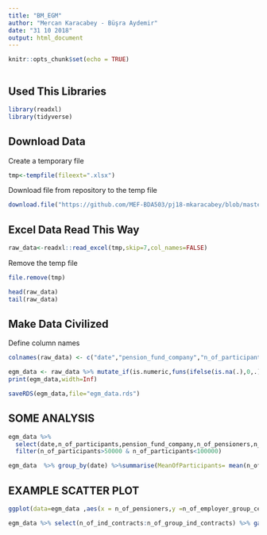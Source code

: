 ```yaml
---
title: "BM_EGM"
author: "Mercan Karacabey - Büşra Aydemir"
date: "31 10 2018"
output: html_document
---
```


```r
knitr::opts_chunk$set(echo = TRUE)
```

```r
```
## Used This Libraries
```r
library(readxl)
library(tidyverse)
```


## Download Data
Create a temporary file

```r
tmp<-tempfile(fileext=".xlsx")
```


Download file from repository to the temp file

```r
download.file("https://github.com/MEF-BDA503/pj18-mkaracabey/blob/master/EGM_Analysis/egm_example_data.xlsx?raw=true",mode = 'wb',destfile=tmp)
```

## Excel Data Read This Way

```r
raw_data<-readxl::read_excel(tmp,skip=7,col_names=FALSE)
```

Remove the temp file
```r
file.remove(tmp)
```

```r
head(raw_data)
tail(raw_data)
```

## Make Data Civilized
Define column names
```r
colnames(raw_data) <- c("date","pension_fund_company","n_of_participants",	"fund_size_participants",	"gov_contribution",	"contribution",	"n_of_pensioners",	"n_of_ind_contracts",	"n_of_group_ind_contracts",	"n_of_employer_group_certificates",	"n_total","size_of_ind_contracts",	"size_of_group_ind_contracts",	"size_of_employer_group_certificates"	,"size_total")
```

```r
egm_data <- raw_data %>% mutate_if(is.numeric,funs(ifelse(is.na(.),0,.))) 
print(egm_data,width=Inf)
```

```r
saveRDS(egm_data,file="egm_data.rds")
```

## SOME ANALYSIS
```r
egm_data %>% 
  select(date,n_of_participants,pension_fund_company,n_of_pensioners,n_of_ind_contracts) %>% arrange(n_of_pensioners) %>% 
  filter(n_of_participants>50000 & n_of_participants<100000)
```


```r
egm_data  %>% group_by(date) %>%summarise(MeanOfParticipants= mean(n_of_participants))
```

## EXAMPLE SCATTER PLOT
```r
ggplot(data=egm_data ,aes(x = n_of_pensioners,y =n_of_employer_group_certificates)) + geom_point()
```

```r
egm_data %>% select(n_of_ind_contracts:n_of_group_ind_contracts) %>% gather(key = n_of_ind_contracts, value = n_of_group_ind_contracts)  %>% ggplot(data = ., aes(x = n_of_ind_contracts, y =n_of_group_ind_contracts )) + geom_bar(stat = "identity")
```